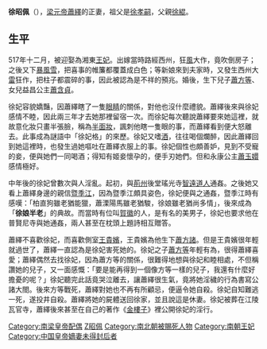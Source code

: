 {{Unreferenced|time=2014-4-7}}
'''徐昭佩'''（{{bd|？||549年|catIdx=X}}），[[梁元帝|梁元帝]][[蕭繹|蕭繹]]的正妻，祖父是[[徐孝嗣|徐孝嗣]]，父親[[徐緄|徐緄]]。

==生平==
517年十二月，被迎娶為湘東[[王妃|王妃]]。出嫁當時路經西州，狂[[風|風]]大作，竟吹倒房子；之後又下[[暴風雪|暴風雪]]，把喜事的帷簾都覆蓋成白色；等新娘來到夫家時，又發生西州大[[雷|雷]]狂作，把柱子都震碎的事，因此被認為是不祥的預兆。婚後，生下兒子[[蕭方等|蕭方等]]、女兒益昌公主[[蕭含貞|蕭含貞]]。

徐妃容貌嬌豔，因蕭繹瞎了一隻[[眼睛|眼睛]]的關係，對他也沒什麼禮貌。蕭繹後來與徐妃感情不睦，因此兩三年才去她那裡留宿一次。而徐妃每次聽說蕭繹要來她這裡，就故意化妝只畫半張臉，稱為[[半面妝|半面妝]]，諷刺他瞎一隻眼的事，而蕭繹看到便大怒離去。此事成為謎語中「徐妃格」的來歷。徐妃又嗜[[酒|酒]]，往往喝個爛醉，因此蕭繹回到她這裡時，也發生過她嘔吐在蕭繹衣服上的事。徐妃個性也頗善妒，見到不受寵的妾，便與她們一同喝酒；得知有姬妾懷孕的，便手刃她們。但和永康公主[[蕭玉嬛|蕭玉嬛]]感情極好。

中年後的徐妃曾數次與人淫亂。起初，與[[荊州|荊州]]後堂瑤光寺[[智遠道人|智遠道人]]通姦。之後她又看上蕭繹身邊的親信[[暨季江|暨季江]]，因為暨季江頗具姿色，徐妃便與之通姦，暨季江時有感嘆：「柏直狗雖老猶能獵，蕭溧陽馬雖老猶駿，徐娘雖老猶尚多情」，後來成為「'''徐娘半老'''」的典故。而當時有位叫[[賀徽|賀徽]]的人，是有名的美男子，徐妃也要求他在普賢尼寺與她通姦，兩人甚至在枕頭上題詩相互贈答。

蕭繹不喜歡徐妃，而喜歡側室[[王貴嬪|王貴嬪]]，王貴嬪為他生下[[蕭方諸|蕭方諸]]。但是王貴嬪很年輕就過世了，蕭繹一直認為是徐妃害死她的。徐妃之子[[蕭方等|蕭方等]]年輕有為，很得蕭繹喜愛；蕭繹偶然去找徐妃，因為蕭方等的關係，很難得地想與徐妃和睦相處，不但稱讚她的兒子，又一面感慨：「要是能再得到一個像方等一樣的兒子，我還有什麼好擔憂的呢？」徐妃聽完此話竟哭泣離去，讓蕭繹很生氣，竟將她淫穢的行為書寫公諸大閤。後來方等戰死，蕭繹對她也不再有所顧忌，便逼令她自殺。徐妃自知難逃一死，遂投井自殺。蕭繹將她的屍體送回徐家，並且說這是休妻。徐妃被葬在江陵瓦官寺，蕭繹後來甚至在自己的著作《[[金樓子|金樓子]]》裡公開徐妃的淫行。


{{南朝皇后}}

{{DEFAULTSORT:X徐昭偑}}

[[Category:南梁皇帝配偶|Category:南梁皇帝配偶]]
[[Category:东海徐氏|Z昭佩]]
[[Category:南北朝被賜死人物|Category:南北朝被賜死人物]]
[[Category:南朝王妃|Category:南朝王妃]]
[[Category:中国皇帝嫡妻未得封后者|Category:中国皇帝嫡妻未得封后者]]